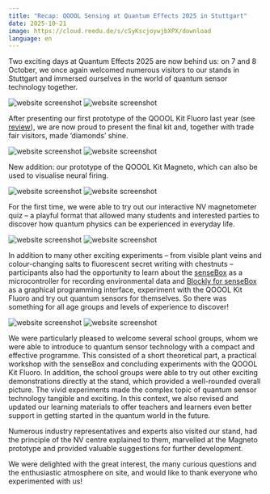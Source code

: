 ```yaml
---
title: "Recap: QOOOL Sensing at Quantum Effects 2025 in Stuttgart"
date: 2025-10-21
image: https://cloud.reedu.de/s/cSyKscjoywjbXPX/download
language: en
---
```


Two exciting days at Quantum Effects 2025 are now behind us: on 7 and 8 October, we once again welcomed numerous visitors to our stands in Stuttgart and immersed ourselves in the world of quantum sensor technology together.

![website screenshot](https://cloud.reedu.de/s/ci5YJRdo5JTA9Y6/download)
![website screenshot](https://cloud.reedu.de/s/rAQ8t6cZ99H75bK/download)

After presenting our first prototype of the QOOOL Kit Fluoro last year (see [review](https://qoool-sensing.org/en/news/11-Recap-Quantum-Effecs-en)), we are now proud to present the final kit and, together with trade fair visitors, made ‘diamonds’ shine.

![website screenshot](https://cloud.reedu.de/s/g6E6MwraFjckXkH/download)
![website screenshot](https://cloud.reedu.de/s/BRPDgLxJYHFbXpW/download)

New addition: our prototype of the QOOOL Kit Magneto, which can also be used to visualise neural firing.

![website screenshot](https://cloud.reedu.de/s/Zof2MiSwQPM96fS/download)
![website screenshot](https://cloud.reedu.de/s/cwfgSLBBCnkpBfk/download)

For the first time, we were able to try out our interactive NV magnetometer quiz – a playful format that allowed many students and interested parties to discover how quantum physics can be experienced in everyday life.

![website screenshot](https://cloud.reedu.de/s/YnSLw3GWBsTYQ6a/download)
![website screenshot](https://cloud.reedu.de/s/myq2bzMZ36WBqPc/download)

In addition to many other exciting experiments – from visible plant veins and colour-changing salts to fluorescent secret writing with chestnuts – participants also had the opportunity to learn about the [senseBox](https://sensebox.de/) as a microcontroller for recording environmental data and [Blockly for senseBox](https://blockly.sensebox.de/) as a graphical programming interface, experiment with the QOOOL Kit Fluoro and try out quantum sensors for themselves. So there was something for all age groups and levels of experience to discover!

![website screenshot](https://cloud.reedu.de/s/KCkMfzdX2rmtmSK/download)
![website screenshot](https://cloud.reedu.de/s/9eTaSBEWMWw4YMA/download)

We were particularly pleased to welcome several school groups, whom we were able to introduce to quantum sensor technology with a compact and effective programme. This consisted of a short theoretical part, a practical workshop with the senseBox and concluding experiments with the QOOOL Kit Fluoro. In addition, the school groups were able to try out other exciting demonstrations directly at the stand, which provided a well-rounded overall picture. The vivid experiments made the complex topic of quantum sensor technology tangible and exciting. In this context, we also revised and updated our learning materials to offer teachers and learners even better support in getting started in the quantum world in the future.

Numerous industry representatives and experts also visited our stand, had the principle of the NV centre explained to them, marvelled at the Magneto prototype and provided valuable suggestions for further development.

We were delighted with the great interest, the many curious questions and the enthusiastic atmosphere on site, and would like to thank everyone who experimented with us!


